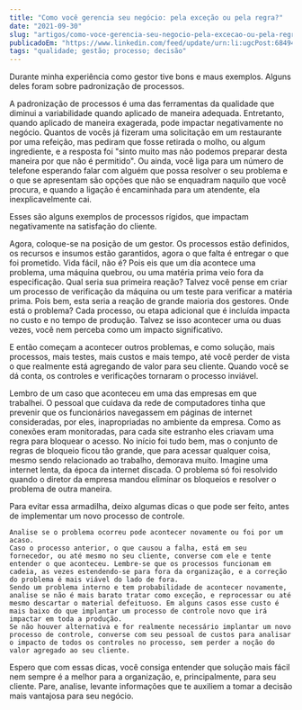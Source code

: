 ```yaml
---
title: "Como você gerencia seu negócio: pela exceção ou pela regra?"
date: "2021-09-30"
slug: "artigos/como-voce-gerencia-seu-negocio-pela-excecao-ou-pela-regra"
publicadoEm: "https://www.linkedin.com/feed/update/urn:li:ugcPost:6849460600058220544?updateEntityUrn=urn%3Ali%3Afs_updateV2%3A%28urn%3Ali%3AugcPost%3A6849460600058220544%2CFEED_DETAIL%2CEMPTY%2CDEFAULT%2Cfalse%29"
tags: "qualidade; gestão; processo; decisão"
---
```

Durante minha experiência como gestor tive bons e maus exemplos. Alguns deles foram sobre padronização de processos.

A padronização de processos é uma das ferramentas da qualidade que diminui a variabilidade quando aplicado de maneira adequada. Entretanto, quando aplicado de maneira exagerada, pode impactar negativamente no negócio. Quantos de vocês já fizeram uma solicitação em um restaurante por uma refeição, mas pediram que fosse retirada o molho, ou algum ingrediente, e a resposta foi "sinto muito mas não podemos preparar desta maneira por que não é permitido". Ou ainda, você liga para um número de telefone esperando falar com alguém que possa resolver o seu problema e o que se apresentam são opções que não se enquadram naquilo que você procura, e quando a ligação é encaminhada para um atendente, ela inexplicavelmente cai.

Esses são alguns exemplos de processos rígidos, que impactam negativamente na satisfação do cliente.

Agora, coloque-se na posição de um gestor. Os processos estão definidos, os recursos e insumos estão garantidos, agora o que falta é entregar o que foi prometido. Vida fácil, não é? Pois eis que um dia acontece uma problema, uma máquina quebrou, ou uma matéria prima veio fora da especificação. Qual seria sua primeira reação? Talvez você pense em criar um processo de verificação da máquina ou um teste para verificar a matéria prima. Pois bem, esta seria a reação de grande maioria dos gestores. Onde está o problema? Cada processo, ou etapa adicional que é incluída impacta no custo e no tempo de produção. Talvez se isso acontecer uma ou duas vezes, você nem perceba como um impacto significativo.

E então começam a acontecer outros problemas, e como solução, mais processos, mais testes, mais custos e mais tempo, até você perder de vista o que realmente está agregando de valor para seu cliente. Quando você se dá conta, os controles e verificações tornaram o processo inviável.

Lembro de um caso que aconteceu em uma das empresas em que trabalhei. O pessoal que cuidava da rede de computadores tinha que prevenir que os funcionários navegassem em páginas de internet consideradas, por eles, inapropriadas no ambiente da empresa. Como as conexões eram monitoradas, para cada site estranho eles criavam uma regra para bloquear o acesso. No início foi tudo bem, mas o conjunto de regras de bloqueio ficou tão grande, que para acessar qualquer coisa, mesmo sendo relacionado ao trabalho, demorava muito. Imagine uma internet lenta, da época da internet discada. O problema só foi resolvido quando o diretor da empresa mandou eliminar os bloqueios e resolver o problema de outra maneira.

Para evitar essa armadilha, deixo algumas dicas o que pode ser feito, antes de implementar um novo processo de controle.

    Analise se o problema ocorreu pode acontecer novamente ou foi por um acaso.
    Caso o processo anterior, o que causou a falha, está em seu fornecedor, ou até mesmo no seu cliente, converse com ele e tente entender o que aconteceu. Lembre-se que os processos funcionam em cadeia, as vezes estendendo-se para fora da organização, e a correção do problema é mais viável do lado de fora.
    Sendo um problema interno e tem probabilidade de acontecer novamente, analise se não é mais barato tratar como exceção, e reprocessar ou até mesmo descartar o material defeituoso. Em alguns casos esse custo é mais baixo do que implantar um processo de controle novo que irá impactar em toda a produção.
    Se não houver alternativa e for realmente necessário implantar um novo processo de controle, converse com seu pessoal de custos para analisar o impacto de todos os controles no processo, sem perder a noção do valor agregado ao seu cliente.

Espero que com essas dicas, você consiga entender que solução mais fácil nem sempre é a melhor para a organização, e, principalmente, para seu cliente. Pare, analise, levante informações que te auxiliem a tomar a decisão mais vantajosa para seu negócio. 